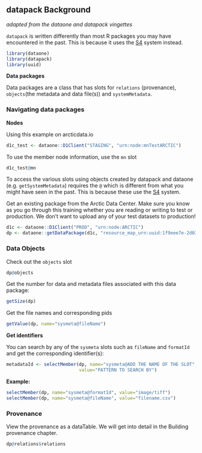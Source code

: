 ## datapack Background
*adapted from the dataone and datapack vingettes*

`datapack` is written differently than most R packages you may have encountered in the past. This is because it uses the [S4](https://adv-r.hadley.nz/s4.html) system instead.

```r
library(dataone)
library(datapack)
library(uuid)
```

**Data packages**

Data packages are a class that has slots for `relations` (provenance), `objects`(the metadata and data file(s)) and `systemMetadata`.

### Navigating data packages

**Nodes**

Using this example on arcticdata.io

```r
d1c_test <- dataone::D1Client("STAGING", "urn:node:mnTestARCTIC")
```

To use the member node information, use the `mn` slot

```r
d1c_test@mn
```


::: {.callout-note}
To access the various slots using objects created by datapack and dataone (e.g. `getSystemMetadata`) requires the `@` which is different from what you might have seen in the past. This is because these use the [S4](https://adv-r.hadley.nz/s4.html) system. 
:::

Get an existing package from the Arctic Data Center. Make sure you know as you go through this training whether you are reading or writing to test or production. We don't want to upload any of your test datasets to production!


```r
d1c <- dataone::D1Client("PROD", "urn:node:ARCTIC")
dp <- dataone::getDataPackage(d1c, "resource_map_urn:uuid:1f9eee7e-2d03-43c4-ad7f-f300e013ab28")
```


### Data Objects

Check out the `objects` slot 

```r
dp@objects
```

Get the number for data and metadata files associated with this data package:

```r
getSize(dp)
```

Get the file names and corresponding pids

```r
getValue(dp, name="sysmeta@fileName")
```


**Get identifiers**

You can search by any of the `sysmeta` slots such as `fileName` and `formatId` and get the corresponding identifier(s):

```r
metadataId <- selectMember(dp, name="sysmeta@ADD THE NAME OF THE SLOT", 
                           value="PATTERN TO SEARCH BY")
```


**Example:** 

```r
selectMember(dp, name="sysmeta@formatId", value="image/tiff")
selectMember(dp, name="sysmeta@fileName", value="filename.csv")
```


### Provenance

View the provenance as a dataTable. We will get into detail in the Building provenance chapter.

```r
dp@relations$relations
```
